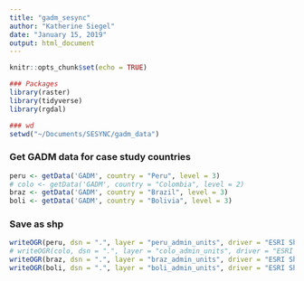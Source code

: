 ```yaml
---
title: "gadm_sesync"
author: "Katherine Siegel"
date: "January 15, 2019"
output: html_document
---
```


```r
knitr::opts_chunk$set(echo = TRUE)

### Packages
library(raster)
library(tidyverse)
library(rgdal)

### wd
setwd("~/Documents/SESYNC/gadm_data")
```

### Get GADM data for case study countries
```r
peru <- getData('GADM', country = "Peru", level = 3)
# colo <- getData('GADM', country = "Colombia", level = 2)
braz <- getData('GADM', country = "Brazil", level = 3)
boli <- getData('GADM', country = "Bolivia", level = 3)
```

### Save as shp
```r
writeOGR(peru, dsn = ".", layer = "peru_admin_units", driver = "ESRI Shapefile")
# writeOGR(colo, dsn = ".", layer = "colo_admin_units", driver = "ESRI Shapefile")
writeOGR(braz, dsn = ".", layer = "braz_admin_units", driver = "ESRI Shapefile")
writeOGR(boli, dsn = ".", layer = "boli_admin_units", driver = "ESRI Shapefile")
```

